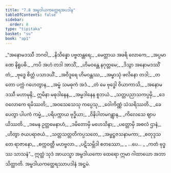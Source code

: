 ```yaml
---
title: "7.8 အမ္ဗဒါယကတ္ထေရအပဒါန"
tableOfContents: false
sidebar:
  order: 8
type: "tipitaka"
basket: "su"
book: "ap1"
---
```



<DynamicBreadcrumb />

<Division number="53" book="ap1" e="ch" v="20" p="129">

<Paragraph number="1557" type="verses" book="ap1">
_“အနောမဒဿီ ဘဂဝါ,_  
_နိသိန္နော ပဗ္ဗတန္တရေ;_  
_မေတ္တာယ အဖရိ လောကေ,_  
_အပ္ပမာဏေ နိရူပဓိ._  

</Paragraph>

</Division>
<Division number="54" book="ap1" e="ch" v="20" p="129">

<Paragraph number="1558" type="verses" book="ap1">
_ကပိ အဟံ တဒါ အာသိံ,_  
_ဟိမဝန္တေ နဂုတ္တမေ;_  
_ဒိသွာ အနောမဒဿိံ တံ,_  
_ဗုဒ္ဓေ စိတ္တံ ပသာဒယိံ._  

</Paragraph>

</Division>
<Division number="55" book="ap1" e="ch" v="20" p="129">

<Paragraph number="1559" type="verses" book="ap1">
_အဝိဒူရေ ဟိမဝန္တဿ,_  
_အမ္ဗာသုံ ဖလိနော တဒါ;_  
_တတော ပက္ကံ ဂဟေတွာန,_  
_အမ္ဗံ သမဓုကံ အဒံ._  

</Paragraph>

</Division>
<Division number="56" book="ap1" e="ch" v="20" p="129">

<Paragraph number="1560" type="verses" book="ap1">
_တံ မေ ဗုဒ္ဓေါ ဝိယာကာသိ,_  
_အနောမဒဿီ မဟာမုနိ;_  
ဣမိနာ မဓုဒါနေန,_  
_အမ္ဗဒါနေန စူဘယံ._  

</Paragraph>

</Division>
<Division number="57" book="ap1" e="ch" v="20" p="129">

<Paragraph number="1561" type="verses" book="ap1">
_သတ္တပညာသကပ္ပမှိ,_  
_ဒေဝလောကေ ရမိဿတိ;_  
_အဝသေသေသု ကပ္ပေသု,_  
_ဝေါကိဏ္ဏံ သံသရိဿတိ._  

</Paragraph>

</Division>
<Division number="58" book="ap1" e="ch" v="20" p="129">

<Paragraph number="1562" type="verses" book="ap1">
_ခေပေတွာ ပါပကံ ကမ္မံ,_  
_ပရိပက္ကာယ ဗုဒ္ဓိယာ;_  
_ဝိနိပါတမဂန္တွာန,_  
_ကိလေသေ ဈာပယိဿတိ._  

</Paragraph>

</Division>
<Division number="59" book="ap1" e="ch" v="20" p="129">

<Paragraph number="1563" type="verses" book="ap1">
_ဒမေန ဥတ္တမေနာဟံ,_  
_ဒမိတောမှိ မဟေသိနာ;_  
_ပတ္တောမှိ အစလံ ဌာနံ,_  
_ဟိတွာ ဇယပရာဇယံ._  

</Paragraph>

</Division>
<Division number="60" book="ap1" e="ch" v="20" p="129">

<Paragraph number="1564" type="verses" book="ap1">
_သတ္တသတ္တတိကပ္ပသတေ,_  
_အမ္ဗဋ္ဌဇသနာမကာ;_  
_စတုဒ္ဒသ တေ ရာဇာနော,_  
_စက္ကဝတ္တီ မဟဗ္ဗလာ._  

</Paragraph>

</Division>
<Division number="61" book="ap1" e="ch" v="20" p="129">

<Paragraph number="1565" type="verses" book="ap1">
_ပဋိသမ္ဘိဒါ စတဿော,_  
_ …ပေ… _  
_ကတံ ဗုဒ္ဓဿ သာသနံ”._  

</Paragraph>

<Paragraph number="1566" book="ap1">
ဣတ္ထံ သုဒံ အာယသ္မာ အမ္ဗဒါယကော ထေရော ဣမာ ဂါထာယော အဘာသိတ္ထာတိ.

</Paragraph>
</Division>

<Paragraph number="1567" type="center" book="ap1">
အမ္ဗဒါယကတ္ထေရဿာပဒါနံ အဋ္ဌမံ.
</Paragraph>